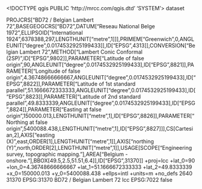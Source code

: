 <!DOCTYPE qgis PUBLIC 'http://mrcc.com/qgis.dtd' 'SYSTEM'>
<qgis version="3.30.2-'s-Hertogenbosch">
  <identifier></identifier>
  <parentidentifier></parentidentifier>
  <language></language>
  <type>dataset</type>
  <title></title>
  <abstract></abstract>
  <links/>
  <dates/>
  <fees></fees>
  <encoding></encoding>
  <crs>
    <spatialrefsys nativeFormat="Wkt">
      <wkt>PROJCRS["BD72 / Belgian Lambert 72",BASEGEOGCRS["BD72",DATUM["Reseau National Belge 1972",ELLIPSOID["International 1924",6378388,297,LENGTHUNIT["metre",1]]],PRIMEM["Greenwich",0,ANGLEUNIT["degree",0.0174532925199433]],ID["EPSG",4313]],CONVERSION["Belgian Lambert 72",METHOD["Lambert Conic Conformal (2SP)",ID["EPSG",9802]],PARAMETER["Latitude of false origin",90,ANGLEUNIT["degree",0.0174532925199433],ID["EPSG",8821]],PARAMETER["Longitude of false origin",4.36748666666667,ANGLEUNIT["degree",0.0174532925199433],ID["EPSG",8822]],PARAMETER["Latitude of 1st standard parallel",51.1666672333333,ANGLEUNIT["degree",0.0174532925199433],ID["EPSG",8823]],PARAMETER["Latitude of 2nd standard parallel",49.8333339,ANGLEUNIT["degree",0.0174532925199433],ID["EPSG",8824]],PARAMETER["Easting at false origin",150000.013,LENGTHUNIT["metre",1],ID["EPSG",8826]],PARAMETER["Northing at false origin",5400088.438,LENGTHUNIT["metre",1],ID["EPSG",8827]]],CS[Cartesian,2],AXIS["easting (X)",east,ORDER[1],LENGTHUNIT["metre",1]],AXIS["northing (Y)",north,ORDER[2],LENGTHUNIT["metre",1]],USAGE[SCOPE["Engineering survey, topographic mapping."],AREA["Belgium - onshore."],BBOX[49.5,2.5,51.51,6.4]],ID["EPSG",31370]]</wkt>
      <proj4>+proj=lcc +lat_0=90 +lon_0=4.36748666666667 +lat_1=51.1666672333333 +lat_2=49.8333339 +x_0=150000.013 +y_0=5400088.438 +ellps=intl +units=m +no_defs</proj4>
      <srsid>2640</srsid>
      <srid>31370</srid>
      <authid>EPSG:31370</authid>
      <description>BD72 / Belgian Lambert 72</description>
      <projectionacronym>lcc</projectionacronym>
      <ellipsoidacronym>EPSG:7022</ellipsoidacronym>
      <geographicflag>false</geographicflag>
    </spatialrefsys>
  </crs>
  <extent/>
</qgis>
